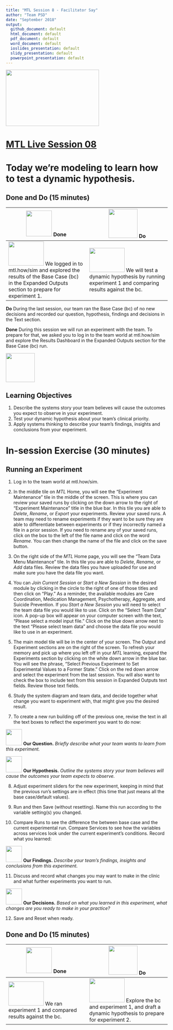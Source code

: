 ```yaml
---
title: "MTL Session 8 - Facilitator Say"
author: "Team PSD"
date: "September 2018"
output: 
  github_document: default
  html_document: default
  pdf_document: default
  word_document: default
  ioslides_presentation: default
  slidy_presentation: default
  powerpoint_presentation: default
---
```


<img src = "https://github.com/lzim/teampsd/blob/master/resources/logos/mtl_live_sq_sm.png"
     height = "175" width = "290">  

# [MTL Live Session 08](https://github.com/lzim/teampsd/blob/master/mtl_facilitate_workgroup/mtl_live_guide/mtl_live_session08_see.Rmd "MTL Live Session 08")

# Today we're modeling to learn how to test a dynamic hypothesis.

## Done and Do (15 minutes)
<!-- Do/Done Tables -->
| <img src = "https://raw.githubusercontent.com/lzim/teampsd/hexagon_icons/np_hexagon-check-mark_309690_003F72.png" height = "80" width = "80"> **Done** | <img src = "https://raw.githubusercontent.com/lzim/teampsd/hexagon_icons/np_synchronize_778914_003F72.png" height = "90" width = "90"> **Do** |
| --- | --- | 
| [<img src = "https://raw.githubusercontent.com/lzim/teampsd/master/resources/logos/mtl_how_sim.png" height = "75" width = "110">](http://mtl.how/sim) We logged in to mtl.how/sim and explored the results of the Base Case (bc) in the Expanded Outputs section to prepare for experiment 1. | [<img src = "https://raw.githubusercontent.com/lzim/teampsd/master/resources/logos/mtl_how_sim.png" height = "75" width = "110">](http://mtl.how/sim) We will test a dynamic hypothesis by running experiment 1 and comparing results against the bc.
**Do**
During the last session, our team ran the Base Case (bc) of no new decisions and recorded our question, hypothesis, findings and decisions in the Text section. 

**Done**
During this session we will run an experiment with the team. To prepare for that, we asked you to log in to the team world at mtl.how/sim and explore the Results Dashboard in the Expanded Outputs section for the Base Case (bc) run.

<!-- Learning Objectives Icon --> 
<img src = "https://github.com/lzim/teampsd/blob/master/resources/icons/we_decided_learning_objectives.png" height = "90" width = "90" style ="display: inline-block"/> 

## Learning Objectives

1. Describe the systems story your team believes will cause the outcomes you expect to observe in your experiment.
2. Test your dynamic hypothesis about your team's clinical priority.
3. Apply systems thinking to describe your team's findings, insights and conclusions from your experiment.

# In-session Exercise (30 minutes)

## Running an Experiment

1.	Log in to the team world at mtl.how/sim.

2.	In the middle tile on *MTL* Home, you will see the "Experiment Maintenance" tile in the middle of the screen. This is where you can review your saved runs by clicking on the down arrow to the right of "Experiment Maintenance" title in the blue bar.  In this tile you are able to *Delete*, *Rename*, or *Export* your experiments. Review your saved runs. A team may need to rename experiments if they want to be sure they are able to differentiate between experiments or if they incorrectly named a file in a prior session. If you need to rename any of your saved runs, click on the box to the left of the file name and click on the word *Rename*. You can then change the name of the file and click on the save button.

3.	On the right side of the *MTL* Home page, you will see the "Team Data Menu Maintenance" tile. In this tile you are able to *Delete*, *Rename*, or *Add* data files. Review the data files you have uploaded for use and make sure you have the data file you want. 

4.	You can *Join Current Session* or *Start a New Session* in the desired module by clicking in the circle to the right of one of those titles and then click on "Play." As a reminder, the available modules are Care Coordination, Medication Management, Psychotherapy, Aggregate, and Suicide Prevention. If you *Start a New Session* you will need to select the team data file you would like to use. Click on the "Select Team Data" icon. A pop-up box will appear on your computer screen with the text, "Please select a model input file." Click on the blue down arrow next to the text "Please select team data" and choose the data file you would like to use in an experiment.

5.	The main model tile will be in the center of your screen. The Output and Experiment sections are on the right of the screen. To refresh your memory and pick up where you left off in your *MTL* learning, expand the Experiments section by clicking on the white down arrow in the blue bar. You will see the phrase, "Select Previous Experiment to Set Experimental Values to a Former State." Click on the red down arrow and select the experiment from the last session. You will also want to check the box to include text from this session in Expanded Outputs text fields. Review those text fields.

6.	Study the system diagram and team data, and decide together what change you want to experiment with, that might give you the desired result.

7.	To create a new run building off of the previous one, revise the text in all the text boxes to reflect the experiment you want to do now: 

[<img src = "https://raw.githubusercontent.com/lzim/teampsd/master/resources/icons/mtl_question.png" height = "50" width = "50" style = "display: inline-block"/>](http://mtl.how/sim) **Our Question.** *Briefly describe what your team wants to learn from this experiment.* 

[<img src = "https://raw.githubusercontent.com/lzim/teampsd/master/resources/icons/mtl_hypothesis.png" height = "50" width = "50" style = "display: inline-block"/>](http://mtl.how/sim) **Our Hypothesis.** *Outline the systems story your team believes will cause the outcomes your team expects to observe.*

8.	Adjust experiment sliders for the new experiment, keeping in mind that the previous run’s settings are in effect (this time that just means all the base case/default values).

9.	Run and then Save (without resetting). Name this run according to the variable setting(s) you changed.

10.	Compare Runs to see the difference the between base case and the current experimental run. Compare Services to see how the variables across services look under the current experiment's conditions. Record what you learned:

[<img src = "https://raw.githubusercontent.com/lzim/teampsd/master/resources/icons/mtl_findings.png" height = "50" width = "50" style = "display: inline-block"/>](http://mtl.how/sim) **Our Findings.** *Describe your team's findings, insights and conclusions from this experiment.* 

11.	Discuss and record what changes you may want to make in the clinic and what further experiments you want to run. 

 [<img src = "https://raw.githubusercontent.com/lzim/teampsd/master/resources/icons/mtl_decisions.png" height = "50" width = "50" style = "display: inline-block"/>](http://mtl.how/sim) **Our Decisions.** *Based on what you learned in this experiment, what changes are you ready to make in your practice?*

12. Save and Reset when ready.
 

## Done and Do (15 minutes)
<!-- Do/Done Tables -->
| <img src = "https://raw.githubusercontent.com/lzim/teampsd/hexagon_icons/np_hexagon-check-mark_309690_003F72.png" height = "80" width = "80"> **Done** | <img src = "https://raw.githubusercontent.com/lzim/teampsd/hexagon_icons/np_synchronize_778914_003F72.png" height = "90" width = "90"> **Do** |
| --- | --- | 
| [<img src = "https://raw.githubusercontent.com/lzim/teampsd/master/resources/logos/mtl_how_sim.png" height = "75" width = "110">](http://mtl.how/sim) We ran experiment 1 and compared results against the bc. | [<img src = "https://raw.githubusercontent.com/lzim/teampsd/master/resources/logos/mtl_how_sim.png" height = "75" width = "110">](http://mtl.how/sim) Explore the bc and experiment 1, and draft a dynamic hypothesis to prepare for experiment 2. | 



